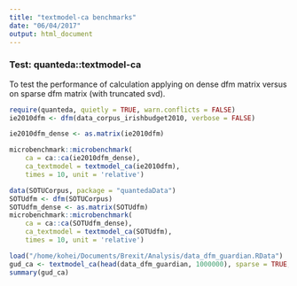 ```yaml
---
title: "textmodel-ca benchmarks"
date: "06/04/2017"
output: html_document
---
```


### Test: quanteda::textmodel-ca 

To test the performance of calculation applying on dense dfm matrix versus on sparse dfm matrix (with truncated svd).

```r
require(quanteda, quietly = TRUE, warn.conflicts = FALSE)
ie2010dfm <- dfm(data_corpus_irishbudget2010, verbose = FALSE)

ie2010dfm_dense <- as.matrix(ie2010dfm)

microbenchmark::microbenchmark(
    ca = ca::ca(ie2010dfm_dense), 
    ca_textmodel = textmodel_ca(ie2010dfm),
    times = 10, unit = 'relative')
```

```r
data(SOTUCorpus, package = "quantedaData")
SOTUdfm <- dfm(SOTUCorpus)
SOTUdfm_dense <- as.matrix(SOTUdfm)
microbenchmark::microbenchmark(
    ca = ca::ca(SOTUdfm_dense), 
    ca_textmodel = textmodel_ca(SOTUdfm),
    times = 10, unit = 'relative')
```

    
```r
load("/home/kohei/Documents/Brexit/Analysis/data_dfm_guardian.RData")
gud_ca <- textmodel_ca(head(data_dfm_guardian, 1000000), sparse = TRUE, residual_floor = 0.5)
summary(gud_ca)
```

